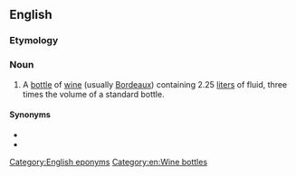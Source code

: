 ==English==

===Etymology===
{{rfe|lang=en}}

===Noun===
{{en-noun}}

# A [[bottle]] of [[wine]] (usually [[Bordeaux]]) containing 2.25 [[liter]]s of fluid, three times the volume of a standard bottle.

====Synonyms====
* {{l|en|tregnum}}
* {{l|en|tappit hen}}

[[Category:English eponyms]]
[[Category:en:Wine bottles]]